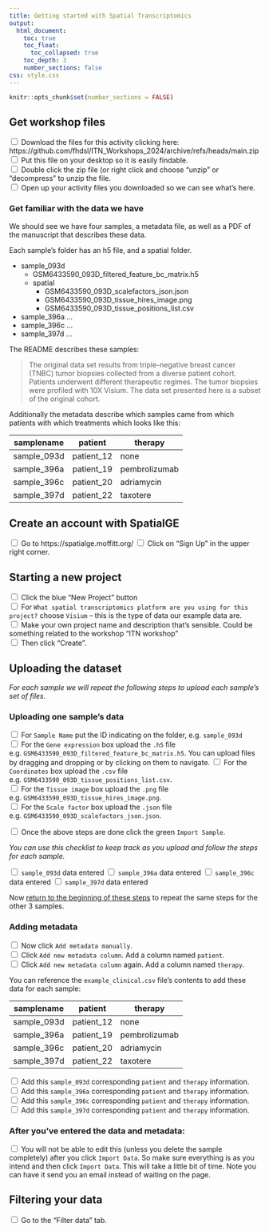 ```yaml
---
title: Getting started with Spatial Transcriptomics
output:
  html_document:
    toc: true
    toc_float:
      toc_collapsed: true
    toc_depth: 3
    number_sections: false
css: style.css
---
```

```r
knitr::opts_chunk$set(number_sections = FALSE)
```

## Get workshop files

<input type="checkbox"> Download the files for this activity clicking here: https://github.com/fhdsl/ITN_Workshops_2024/archive/refs/heads/main.zip
<input type="checkbox"> Put this file on your desktop so it is easily findable.  
<input type="checkbox"> Double click the zip file (or right click and choose "unzip" or "decompress" to unzip the file.  
<input type="checkbox"> Open up your activity files you downloaded so we can see what's here.

### Get familiar with the data we have

We should see we have four samples, a metadata file, as well as a PDF of the manuscript that describes these data.

Each sample's folder has an h5 file, and a spatial folder.

- sample_093d
  - GSM6433590_093D_filtered_feature_bc_matrix.h5
  - spatial
    - GSM6433590_093D_scalefactors_json.json
    - GSM6433590_093D_tissue_hires_image.png
    - GSM6433590_093D_tissue_positions_list.csv
- sample_396a
  ...
- sample_396c
  ...
- sample_397d
  ...

The README describes these samples:

> The original data set results from triple-negative breast cancer (TNBC) tumor biopsies collected from a diverse patient cohort. Patients underwent different therapeutic regimes. The tumor biopsies were profiled with 10X Visium. The data set presented here is a subset of the original cohort.

Additionally the metadata describe which samples came from which patients with which treatments which looks like this:

|samplename|patient|therapy|
|----------|-------|-------|
|sample_093d|patient_12|none
|sample_396a|patient_19|pembrolizumab
|sample_396c|patient_20|adriamycin
|sample_397d|patient_22|taxotere

## Create an account with SpatialGE

<input type="checkbox"> Go to https://spatialge.moffitt.org/
<input type="checkbox"> Click on "Sign Up" in the upper right corner.

## Starting a new project

<input type="checkbox"> Click the blue "New Project" button  
<input type="checkbox"> For `What spatial transcriptomics platform are you using for this project?` choose `Visium` -- this is the type of data our example data are.  
<input type="checkbox"> Make your own project name and description that's sensible. Could be something related to the workshop "ITN workshop"  
<input type="checkbox"> Then click "Create".  

## Uploading the dataset

_For each sample we will repeat the following steps to upload each sample's set of files._

### Uploading one sample's data

<input type="checkbox"> For `Sample Name` put the ID indicating on the folder, e.g. `sample_093d`  
<input type="checkbox"> For the `Gene expression` box upload the `.h5` file e.g. `GSM6433590_093D_filtered_feature_bc_matrix.h5`. You can upload files by dragging and dropping or by clicking on them to navigate.
<input type="checkbox"> For the `Coordinates` box upload the `.csv` file e.g. `GSM6433590_093D_tissue_positions_list.csv`.  
<input type="checkbox"> For the `Tissue image` box upload the `.png` file e.g. `GSM6433590_093D_tissue_hires_image.png`.  
<input type="checkbox"> For the `Scale factor` box upload the `.json` file e.g. `GSM6433590_093D_scalefactors_json.json`.

<input type="checkbox"> Once the above steps are done click the green `Import Sample`.

_You can use this checklist to keep track as you upload and follow the steps for each sample._

<input type="checkbox"> `sample_093d` data entered
<input type="checkbox"> `sample_396a` data entered
<input type="checkbox"> `sample_396c` data entered
<input type="checkbox"> `sample_397d` data entered

Now [return to the beginning of these steps](#uploading-one-samples-data) to repeat the same steps for the other 3 samples.

### Adding metadata

<input type="checkbox"> Now click `Add metadata manually`.   
<input type="checkbox"> Click `Add new metadata column`. Add a column named `patient`.  
<input type="checkbox"> Click `Add new metadata column` again. Add a column named `therapy`.    

You can reference the `example_clinical.csv` file's contents to add these data for each sample:

|samplename|patient|therapy|
|----------|-------|-------|
|sample_093d|patient_12|none
|sample_396a|patient_19|pembrolizumab
|sample_396c|patient_20|adriamycin
|sample_397d|patient_22|taxotere

<input type="checkbox"> Add this `sample_093d` corresponding `patient` and `therapy` information.  
<input type="checkbox"> Add this `sample_396a` corresponding `patient` and `therapy` information.  
<input type="checkbox"> Add this `sample_396c` corresponding `patient` and `therapy` information.  
<input type="checkbox"> Add this `sample_397d` corresponding `patient` and `therapy` information.  

### After you've entered the data and metadata:  

<input type="checkbox">  You will not be able to edit this (unless you delete the sample completely) after you click `Import Data`. So make sure everything is as you intend and then click `Import Data`. This will take a little bit of time. Note you can have it send you an email instead of waiting on the page.

## Filtering your data

<input type="checkbox"> Go to the "Filter data" tab. 
